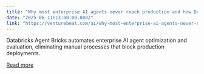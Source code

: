 ```yaml
---
title: "Why most enterprise AI agents never reach production and how Databricks plans to fix it"
date: "2025-06-11T13:00:00.000Z"
link: "https://venturebeat.com/ai/why-most-enterprise-ai-agents-never-reach-production-and-how-databricks-plans-to-fix-it/"
---
```


Databricks Agent Bricks automates enterprise AI agent optimization and evaluation, eliminating manual processes that block production deployments.

[Read more](https://venturebeat.com/ai/why-most-enterprise-ai-agents-never-reach-production-and-how-databricks-plans-to-fix-it/)
